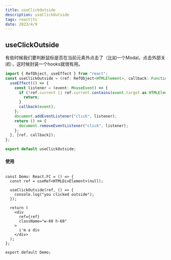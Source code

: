 ```yaml
---
title: useClickOutside
description: useClickOutside
tags: react|ts
date: 2023/4/9
---
```


## useClickOutside
有些时候我们要判断鼠标是否在当前元素外点击了（比如一个Modal，点击外部关闭），这时候封装一个hooks就很有用。
```ts
import { RefObject, useEffect } from "react";
const useClickOutside = (ref: RefObject<HTMLElement>, callback: Function) => {
  useEffect(() => {
    const listener = (event: MouseEvent) => {
      if (!ref.current || ref.current.contains(event.target as HTMLElement)) {
        return;
      }
      callback(event);
    };
    document.addEventListener("click", listener);
    return () => {
      document.removeEventListener("click", listener);
    };
  }, [ref, callback]);
};

export default useClickOutside;
```
#### 使用
```tsx

const Demo: React.FC = () => {
  const ref = useRef<HTMLDivElement>(null);

  useClickOutside(ref, () => {
    console.log("you clicked outside");
  });

  return (
    <div
      ref={ref}
      className="w-60 h-60"
    >
      i'm a div
    </div>
  );
};

export default Demo;
```